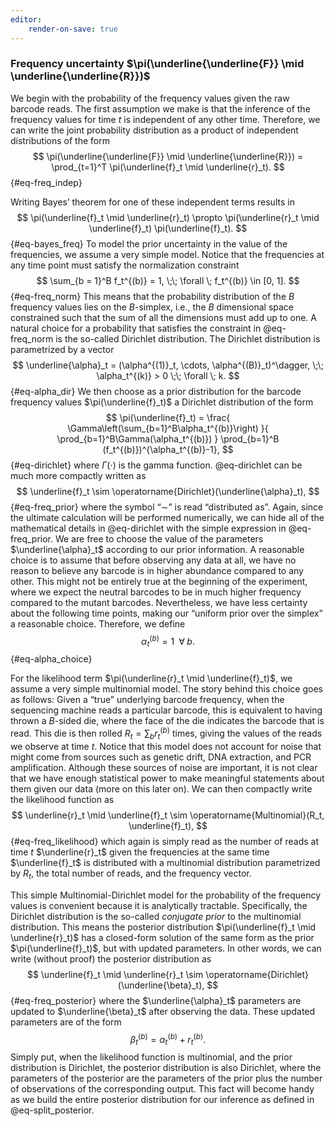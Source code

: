 ```yaml
---
editor:
    render-on-save: true
---
```


### Frequency uncertainty $\pi(\underline{\underline{F}} \mid \underline{\underline{R}})$ {#sec-bayes_freq}

We begin with the probability of the frequency values given the raw barcode
reads. The first assumption we make is that the inference of the frequency
values for time $t$ is independent of any other time. Therefore, we can write
the joint probability distribution as a product of independent distributions of
the form
$$
\pi(\underline{\underline{F}} \mid \underline{\underline{R}}) =
\prod_{t=1}^T \pi(\underline{f}_t \mid \underline{r}_t).
$${#eq-freq_indep}

Writing Bayes' theorem for one of these independent terms results in
$$
\pi(\underline{f}_t \mid \underline{r}_t) \propto
\pi(\underline{r}_t \mid \underline{f}_t)
\pi(\underline{f}_t).
$${#eq-bayes_freq}
To model the prior uncertainty in the value of the frequencies, we assume a very
simple model. Notice that the frequencies at any time point must satisfy the
normalization constraint
$$
\sum_{b = 1}^B f_t^{(b)} = 1, \;\; \forall \; f_t^{(b)} \in [0, 1].
$${#eq-freq_norm}
This means that the probability distribution of the $B$ frequency values lies on
the $B$-simplex, i.e., the $B$ dimensional space constrained such that the sum
of all the dimensions must add up to one. A natural choice for a probability
that satisfies the constraint in @eq-freq_norm is the so-called Dirichlet
distribution. The Dirichlet distribution is parametrized by a vector
$$
\underline{\alpha}_t = (\alpha^{(1)}_t, \cdots, \alpha^{(B)}_t)^\dagger, 
\;\; \alpha_t^{(k)} > 0 \;\; \forall \; k.
$${#eq-alpha_dir}
We then choose as a prior distribution for the barcode frequency values
$\pi(\underline{f}_t)$ a Dirichlet distribution of the form
$$
\pi(\underline{f}_t) = \frac{
    \Gamma\left(\sum_{b=1}^B\alpha_t^{(b)}\right)
}{
    \prod_{b=1}^B\Gamma(\alpha_t^{(b)})
} 
\prod_{b=1}^B (f_t^{(b)})^{\alpha_t^{(b)}-1},
$${#eq-dirichlet}
where $\Gamma(\cdot)$ is the gamma function. @eq-dirichlet can be much more
compactly written as
$$
\underline{f}_t \sim \operatorname{Dirichlet}(\underline{\alpha}_t),
$${#eq-freq_prior}
where the symbol "$\sim$" is read "distributed as". Again, since the ultimate
calculation will be performed numerically, we can hide all of the mathematical
details in @eq-dirichlet with the simple expression in @eq-freq_prior. We are
free to choose the value of the parameters $\underline{\alpha}_t$ according to
our prior information. A reasonable choice is to assume that before observing
any data at all, we have no reason to believe any barcode is in higher abundance
compared to any other. This might not be entirely true at the beginning of the
experiment, where we expect the neutral barcodes to be in much higher frequency
compared to the mutant barcodes. Nevertheless, we have less certainty about the
following time points, making our "uniform prior over the simplex" a reasonable
choice. Therefore, we define
$$
\alpha_t^{(b)} = 1 \;\; \forall \; b.
$${#eq-alpha_choice}

For the likelihood term $\pi(\underline{r}_t \mid \underline{f}_t)$, we assume a
very simple multinomial model. The story behind this choice goes as follows:
Given a "true" underlying barcode frequency, when the sequencing machine reads a
particular barcode, this is equivalent to having thrown a $B$-sided die, where
the face of the die indicates the barcode that is read. This die is then rolled
$R_t = \sum_b r_t^{(b)}$ times, giving the values of the reads we observe at
time $t$. Notice that this model does not account for noise that might come from
sources such as genetic drift, DNA extraction, and PCR amplification. Although
these sources of noise are important, it is not clear that we have enough
statistical power to make meaningful statements about them given our data (more
on this later on). We can then compactly write the likelihood function as
$$
\underline{r}_t \mid \underline{f}_t \sim
\operatorname{Multinomial}(R_t, \underline{f}_t),
$${#eq-freq_likelihood}
which again is simply read as the number of reads at time $t$ $\underline{r}_t$
given the frequencies at the same time $\underline{f}_t$ is distributed with
a multinomial distribution parametrized by $R_t$, the total number of reads, and
the frequency vector.

This simple Multinomial-Dirichlet model for the probability of the frequency
values is convenient because it is analytically tractable. Specifically, the
Dirichlet distribution is the so-called *conjugate prior* to the multinomial
distribution. This means the posterior distribution $\pi(\underline{f}_t \mid
\underline{r}_t)$ has a closed-form solution of the same form as the prior
$\pi(\underline{f}_t)$, but with updated parameters. In other words, we can
write (without proof) the posterior distribution as
$$
\underline{f}_t \mid \underline{r}_t \sim
\operatorname{Dirichlet}(\underline{\beta}_t),
$${#eq-freq_posterior}
where the $\underline{\alpha}_t$ parameters are updated to $\underline{\beta}_t$
after observing the data. These updated parameters are of the form
$$
\beta_t^{(b)} = \alpha_t^{(b)} + r_t^{(b)}.
$$
Simply put, when the likelihood function is multinomial, and the prior 
distribution is Dirichlet, the posterior distribution is also Dirichlet, where
the parameters of the posterior are the parameters of the prior plus the number
of observations of the corresponding output. This fact will become handy
as we build the entire posterior distribution for our inference as defined in
@eq-split_posterior.